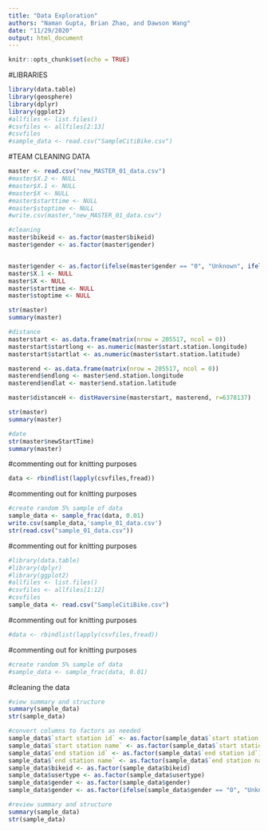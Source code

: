 ```yaml
---
title: "Data Exploration"
authors: "Naman Gupta, Brian Zhao, and Dawson Wang"
date: "11/29/2020"
output: html_document
---
```


```r
knitr::opts_chunk$set(echo = TRUE)
```

#LIBRARIES
```r
library(data.table)
library(geosphere)
library(dplyr)
library(ggplot2)
#allfiles <- list.files()
#csvfiles <- allfiles[2:13]
#csvfiles
#sample_data <- read.csv("SampleCitiBike.csv")
```

#TEAM CLEANING DATA
```r
master <- read.csv("new_MASTER_01_data.csv")
#master$X.2 <- NULL
#master$X.1 <- NULL
#master$X <- NULL
#master$starttime <- NULL
#master$stoptime <- NULL
#write.csv(master,"new_MASTER_01_data.csv")

#cleaning
master$bikeid <- as.factor(master$bikeid)
master$gender <- as.factor(master$gender)


master$gender <- as.factor(ifelse(master$gender == "0", "Unknown", ifelse(master$gender == "1", "Male", "Female")))
master$X.1 <- NULL
master$X <- NULL
master$starttime <- NULL
master$stoptime <- NULL

str(master)
summary(master)

#distance
masterstart <- as.data.frame(matrix(nrow = 205517, ncol = 0))
masterstart$startlong <- as.numeric(master$start.station.longitude)
masterstart$startlat <- as.numeric(master$start.station.latitude)

masterend <- as.data.frame(matrix(nrow = 205517, ncol = 0))
masterend$endlong <- master$end.station.longitude
masterend$endlat <- master$end.station.latitude

master$distanceH <- distHaversine(masterstart, masterend, r=6378137)

str(master)
summary(master)

#date
str(master$newStartTime)
summary(master)

```



#commenting out for knitting purposes
```r
data <- rbindlist(lapply(csvfiles,fread))
```

#commenting out for knitting purposes
```r
#create random 5% sample of data
sample_data <- sample_frac(data, 0.01)
write.csv(sample_data,'sample_01_data.csv')
str(read.csv("sample_01_data.csv"))
```



#commenting out for knitting purposes
```r
#library(data.table)
#library(dplyr)
#library(ggplot2)
#allfiles <- list.files()
#csvfiles <- allfiles[1:12]
#csvfiles
sample_data <- read.csv("SampleCitiBike.csv")
```

#commenting out for knitting purposes
```r
#data <- rbindlist(lapply(csvfiles,fread))
```

#commenting out for knitting purposes
```r
#create random 5% sample of data
#sample_data <- sample_frac(data, 0.01)
```

#cleaning the data
```r
#view summary and structure
summary(sample_data)
str(sample_data)

#convert columns to factors as needed
sample_data$`start station id` <- as.factor(sample_data$`start station id`)
sample_data$`start station name` <- as.factor(sample_data$`start station name`)
sample_data$`end station id` <- as.factor(sample_data$`end station id`)
sample_data$`end station name` <- as.factor(sample_data$`end station name`)
sample_data$bikeid <- as.factor(sample_data$bikeid)
sample_data$usertype <- as.factor(sample_data$usertype)
sample_data$gender <- as.factor(sample_data$gender)
sample_data$gender <- as.factor(ifelse(sample_data$gender == "0", "Unknown", ifelse(sample_data$gender == "1", "Male", "Female")))

#review summary and structure
summary(sample_data)
str(sample_data)
```